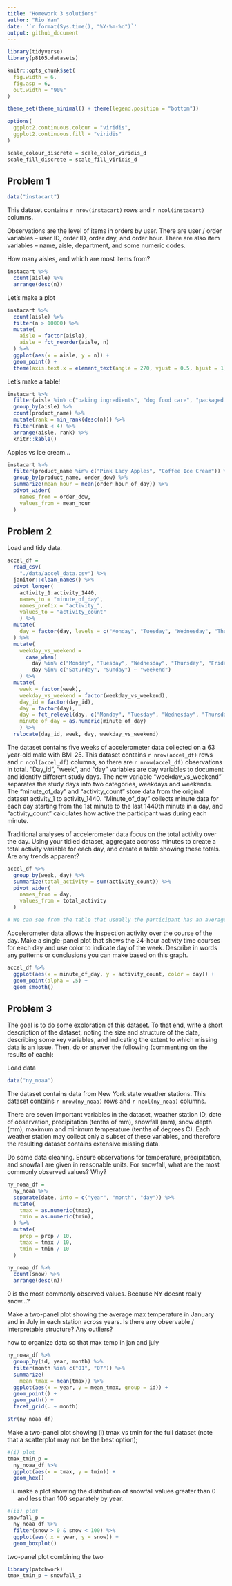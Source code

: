 ```yaml
---
title: "Homework 3 solutions"
author: "Rio Yan"
date: '`r format(Sys.time(), "%Y-%m-%d")`'
output: github_document
---
```


```r
library(tidyverse)
library(p8105.datasets)

knitr::opts_chunk$set(
  fig.width = 6,
  fig.asp = 6,
  out.width = "90%"
)

theme_set(theme_minimal() + theme(legend.position = "bottom"))

options(
  ggplot2.continuous.colour = "viridis",
  ggplot2.continuous.fill = "viridis"
)

scale_colour_discrete = scale_color_viridis_d
scale_fill_discrete = scale_fill_viridis_d
```

## Problem 1

```r
data("instacart")
```

This dataset contains `r nrow(instacart)` rows and `r ncol(instacart)` columns.

Observations are the level of items in orders by user. There are user / order variables -- user ID, order ID, order day, and order hour. There are also item variables -- name, aisle, department, and some numeric codes. 

How many aisles, and which are most items from?
```r
instacart %>% 
  count(aisle) %>% 
  arrange(desc(n))
```

Let's make a plot

```r
instacart %>% 
  count(aisle) %>% 
  filter(n > 10000) %>% 
  mutate(
    aisle = factor(aisle),
    aisle = fct_reorder(aisle, n)
  ) %>% 
  ggplot(aes(x = aisle, y = n)) +
  geom_point() +
  theme(axis.text.x = element_text(angle = 270, vjust = 0.5, hjust = 1))
```

Let's make a table!

```r
instacart %>% 
  filter(aisle %in% c("baking ingredients", "dog food care", "packaged vegetables fruits")) %>% 
  group_by(aisle) %>% 
  count(product_name) %>% 
  mutate(rank = min_rank(desc(n))) %>% 
  filter(rank < 4) %>% 
  arrange(aisle, rank) %>% 
  knitr::kable()
```


Apples vs ice cream...

```r
instacart %>% 
  filter(product_name %in% c("Pink Lady Apples", "Coffee Ice Cream")) %>% 
  group_by(product_name, order_dow) %>% 
  summarize(mean_hour = mean(order_hour_of_day)) %>% 
  pivot_wider(
    names_from = order_dow,
    values_from = mean_hour
  )
```


## Problem 2

Load and tidy data. 

```r
accel_df = 
  read_csv(
    "./data/accel_data.csv") %>% 
  janitor::clean_names() %>% 
  pivot_longer(
    activity_1:activity_1440,
    names_to = "minute_of_day",
    names_prefix = "activity_",
    values_to = "activity_count"
    ) %>% 
  mutate(
    day = factor(day, levels = c("Monday", "Tuesday", "Wednesday", "Thursday", "Friday", "Saturday", "Sunday"))
  ) %>% 
  mutate(
    weekday_vs_weekend = 
      case_when(
        day %in% c("Monday", "Tuesday", "Wednesday", "Thursday", "Friday") ~ "weekday",
        day %in% c("Saturday", "Sunday") ~ "weekend")
    ) %>% 
  mutate(
    week = factor(week),
    weekday_vs_weekend = factor(weekday_vs_weekend),
    day_id = factor(day_id),
    day = factor(day),
    day = fct_relevel(day, c("Monday", "Tuesday", "Wednesday", "Thursday", "Friday","Saturday", "Sunday")),
    minute_of_day = as.numeric(minute_of_day)
    ) %>% 
  relocate(day_id, week, day, weekday_vs_weekend)
```


The dataset contains five weeks of accelerometer data collected on a 63 year-old male with BMI 25. This dataset contains `r nrow(accel_df)` rows and `r ncol(accel_df)` columns, so there are `r nrow(accel_df)` observations in total.  "Day_id", "week", and "day" variables are day variables to document and identify different study days. The new variable "weekday_vs_weekend" separates the study days into two categories, weekdays and weekends. The "minute_of_day" and "activity_count" store data from the original dataset activity_1 to activity_1440. "Minute_of_day" collects minute data for each day starting from the 1st minute to the last 1440th minute in a day, and "activity_count" calculates how active the participant was during each minute. 




Traditional analyses of accelerometer data focus on the total activity over the day. Using your tidied dataset, aggregate accross minutes to create a total activity variable for each day, and create a table showing these totals. Are any trends apparent?
```r
accel_df %>% 
  group_by(week, day) %>% 
  summarize(total_activity = sum(activity_count)) %>% 
  pivot_wider(
    names_from = day,
    values_from = total_activity
  )

# We can see from the table that usually the participant has an average activity count around 400000. The participant's Tuesday to Thursday's activity count has a smaller variance compares to Monday, Saturday and Sunday. The first day of the first week has the least amount of activity count for that week. Week four and five's weekend have the least amount of activity. Saturdays in general have the least sum of activity count. 
```

Accelerometer data allows the inspection activity over the course of the day. Make a single-panel plot that shows the 24-hour activity time courses for each day and use color to indicate day of the week. Describe in words any patterns or conclusions you can make based on this graph.

```r
accel_df %>% 
  ggplot(aes(x = minute_of_day, y = activity_count, color = day)) +
  geom_point(alpha = .5) +
  geom_smooth()
```


## Problem 3
The goal is to do some exploration of this dataset. To that end, write a short description of the dataset, noting the size and structure of the data, describing some key variables, and indicating the extent to which missing data is an issue. Then, do or answer the following (commenting on the results of each):

Load data
```r
data("ny_noaa")
```

The dataset contains data from New York state weather stations. This dataset contains `r nrow(ny_noaa)` rows and `r ncol(ny_noaa)` columns.

There are seven important variables in the dataset, weather station ID, date of observation, precipitation (tenths of mm), snowfall (mm), snow depth (mm), maximum and minimum temperature (tenths of degrees C). Each weather station may collect only a subset of these variables, and therefore the resulting dataset contains extensive missing data.


Do some data cleaning.  Ensure observations for temperature, precipitation, and snowfall are given in reasonable units. For snowfall, what are the most commonly observed values? Why?
```r
ny_noaa_df = 
  ny_noaa %>% 
  separate(date, into = c("year", "month", "day")) %>%
  mutate(
    tmax = as.numeric(tmax),
    tmin = as.numeric(tmin),
  ) %>% 
  mutate(
    prcp = prcp / 10,
    tmax = tmax / 10,
    tmin = tmin / 10
  )

ny_noaa_df %>% 
  count(snow) %>% 
  arrange(desc(n))
```
0 is the most commonly observed values. Because NY doesnt really snow...?


Make a two-panel plot showing the average max temperature in January and in July in each station across years. Is there any observable / interpretable structure? Any outliers?

how to organize data so that max temp in jan and july
```r
ny_noaa_df %>% 
  group_by(id, year, month) %>%
  filter(month %in% c("01", "07")) %>% 
  summarize(
    mean_tmax = mean(tmax)) %>% 
  ggplot(aes(x = year, y = mean_tmax, group = id)) +
  geom_point() +
  geom_path() +
  facet_grid(. ~ month)

str(ny_noaa_df)
```

Make a two-panel plot showing (i) tmax vs tmin for the full dataset (note that a scatterplot may not be the best option); 
```r
#(i) plot
tmax_tmin_p = 
  ny_noaa_df %>% 
  ggplot(aes(x = tmax, y = tmin)) +
  geom_hex()
```

(ii) make a plot showing the distribution of snowfall values greater than 0 and less than 100 separately by year.

```r
#(ii) plot
snowfall_p = 
  ny_noaa_df %>% 
  filter(snow > 0 & snow < 100) %>% 
  ggplot(aes( x = year, y = snow)) +
  geom_boxplot()
```

two-panel plot combining the two
```r
library(patchwork)
tmax_tmin_p + snowfall_p
```


